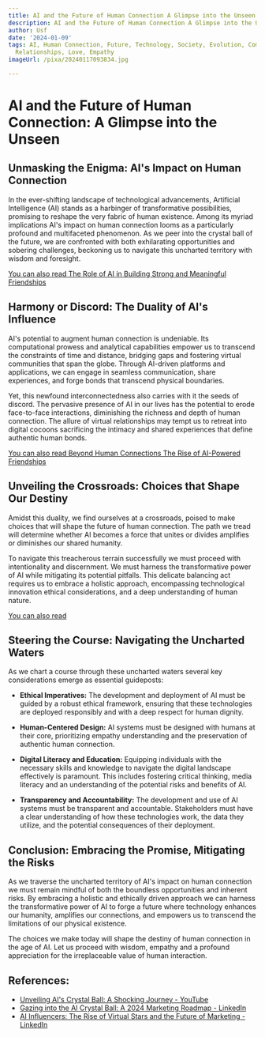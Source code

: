 ```yaml
---
title: AI and the Future of Human Connection A Glimpse into the Unseen
description: AI and the Future of Human Connection A Glimpse into the Unseen
author: Usf
date: '2024-01-09'
tags: AI, Human Connection, Future, Technology, Society, Evolution, Communication,
  Relationships, Love, Empathy
imageUrl: /pixa/20240117093834.jpg

---
```

# **AI and the Future of Human Connection: A Glimpse into the Unseen**

## Unmasking the Enigma:  AI's Impact on Human Connection

In the ever-shifting landscape of technological  advancements, Artificial Intelligence (AI)  stands as a harbinger  of transformative possibilities,  promising to reshape the very fabric of human existence. Among its myriad implications AI's impact on human connection  looms as a particularly profound and multifaceted phenomenon. As we peer  into the crystal ball of the future, we are confronted with both exhilarating opportunities and  sobering challenges, beckoning us to navigate this uncharted territory with wisdom and foresight.

[You can also read The Role of AI in Building Strong and Meaningful Friendships](The%20Role%20of%20AI%20in%20Building%20Strong%20and%20Meaningful%20Friendships)


## Harmony or Discord: The Duality of AI's Influence

AI's potential to  augment human connection is undeniable. Its computational prowess and analytical capabilities empower us to transcend the constraints of time and distance, bridging gaps and fostering virtual communities that span the globe. Through AI-driven platforms and applications, we can engage in seamless communication, share experiences, and forge bonds that transcend physical boundaries.

Yet, this newfound interconnectedness also carries  with it the seeds of discord. The pervasive presence of AI in our lives has the potential  to erode  face-to-face interactions, diminishing  the richness and depth  of human connection. The allure of virtual relationships may tempt us to retreat into  digital cocoons sacrificing the intimacy and shared experiences that define authentic human bonds.

[You can also read  Beyond Human  Connections The Rise of AI-Powered Friendships](Beyond%20Human%20Connections%20The%20Rise%20of%20AI-Powered%20Friendships)


## Unveiling the Crossroads: Choices that Shape Our Destiny

Amidst this duality,  we find ourselves  at a crossroads,  poised to make  choices that will shape  the future of human  connection. The path we tread  will determine whether AI becomes a force that unites  or divides amplifies or diminishes our shared  humanity.

To navigate this treacherous terrain  successfully we must proceed with intentionality and discernment. We must harness the transformative  power of  AI while mitigating its potential pitfalls. This delicate balancing act requires us to embrace a holistic approach,  encompassing technological innovation ethical considerations, and  a deep understanding of human nature.

[You can also read ]()


## Steering the Course: Navigating the  Uncharted Waters

As we chart a course through these  uncharted waters several key considerations emerge as  essential guideposts:

- **Ethical Imperatives:** The development and deployment of  AI must be guided by a  robust ethical framework, ensuring that these technologies are deployed  responsibly and with a deep respect for human dignity.

- **Human-Centered Design:** AI systems must be designed with humans at their core, prioritizing empathy  understanding and  the preservation of authentic human connection.

- **Digital Literacy  and Education:**  Equipping individuals with the necessary  skills and knowledge to  navigate the digital landscape effectively is paramount. This includes fostering critical thinking, media  literacy and an understanding of the potential  risks and benefits of AI.

- **Transparency and Accountability:** The development and use of AI systems must be transparent and accountable. Stakeholders must have a  clear understanding of how these technologies work, the data they utilize, and the potential consequences of their  deployment.

## Conclusion: Embracing the  Promise,  Mitigating the Risks

As we traverse  the uncharted territory of AI's impact on human connection we must remain mindful of both the  boundless opportunities and inherent risks. By embracing a holistic and ethically driven approach we can harness the transformative power of AI to forge  a future where technology enhances our humanity, amplifies our connections, and empowers us  to transcend  the limitations of our physical existence.

The choices we  make today will shape the destiny of human connection in the age of  AI. Let us proceed with wisdom, empathy and a profound appreciation for the  irreplaceable value of  human interaction.

## References:
- [Unveiling AI's Crystal Ball: A Shocking Journey - YouTube](https://youtube.com/watch?v=dShKgMMpjd8)
- [Gazing into the AI Crystal Ball: A 2024 Marketing Roadmap - LinkedIn](https://www.linkedin.com/pulse/gazing-ai-crystal-ball-2024-marketing-roadmap-brittney-dorr-bc31c?trk=article-ssr-frontend-pulse_more-articles_related-content-card)
- [AI Influencers: The Rise of Virtual Stars and the Future of Marketing - LinkedIn](https://www.linkedin.com/pulse/ai-influencers-rise-virtual-stars-future-marketing-okami-solutions-gffpc?trk=public_post_main-feed-card_feed-article-content)
